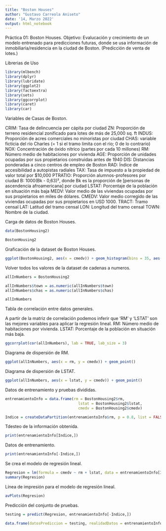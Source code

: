 ```yaml
---
title: "Boston Houses"
author: "Gustavo Carreola Aniseto"
date: '14, Marzo 2022'
output: html_notebook
---
```

Práctica 01: Boston Houses.
Objetivo: Evalucación y crecimiento de un modelo entrenado para predicciones futuras, donde se usa información de inmobiliaria/residencia en la ciudad de Boston. (Predicción de venta de lotes.)

Librerias de Uso
```r
library(mlbench)
library(dplyr)
library(lubridate)
library(ggplot2)
library(factoextra)
library(sets)
library(ggcorrplot)
library(caret)
library(car)
```
Variables de Casas de Boston.

CRIM: Tasa de delincuencia per cápita por ciudad
ZN: Proporción de terreno residencial zonificado para lotes de más de 25,000 sq. ft
INDUS: Proporción de acres comerciales no minoristas por ciudad
CHAS: variable ficticia del río Charles (= 1 si el tramo limita con el río; 0 de lo contrario)
NOX: Concentración de óxido nítrico (partes por cada 10 millones)
RM: Número medio de habitaciones por vivienda
AGE: Proporción de unidades ocupadas por sus propietarios construidas antes de 1940
DIS: Distancias ponderadas a cinco centros de empleo de Boston
RAD: Índice de accesibilidad a autopistas radiales
TAX: Tasa de impuesto a la propiedad de valor total por $10,000
PTRATIO: Proporción alumnos-profesores por ciudad
B: 1000(Bk - 0,63)², donde Bk es la proporción de [personas de ascendencia afroamericana] por ciudad
LSTAT: Porcentaje de la población en situación más baja
MEDV: Valor medio de las viviendas ocupadas por sus propietarios en miles de dólares.
CMEDV: Valor medio corregido de las viviendas ocupadas por sus propietarios en USD 1000.
TRACT: Tramo censal
LAT: Latitud del tramo censal
LON: Longitud del tramo censal
TOWN: Nombre de la ciudad.

Carga de datos de Boston Houses.
```r
data(BostonHousing2)

BostonHousing2
```

Graficación de la dataset de Boston Houses.
```r
ggplot(BostonHousing2, aes(x = cmedv)) + geom_histogram(bins = 35, aes(y = stat(density))) + geom_density(col="pink")
```

Volver todos los valores de la dataset de cadenas a numeros.
```r
allInNumbers = BostonHousing2

allInNumbers$town = as.numeric(allInNumbers$town)
allInNumbers$chas = as.numeric(allInNumbers$chas)

allInNumbers
```


Tabla de correlación entre datos generales.

A partir de la matriz de correlación podemos inferir que 'RM' y 'LSTAT' son las mejores variables para aplicar la regresión lineal.
RM: Número medio de habitaciones por vivienda.
LSTAT: Porcentaje de la población en situación más baja.
```r
ggcorrplot(cor(allInNumbers), lab = TRUE, lab_size = 3)
```

Diagrama de dispersión de RM.
```r
ggplot(allInNumbers, aes(x = rm, y = cmedv)) + geom_point()
```

Diagrama de dispersión de LSTAT.
```r
ggplot(allInNumbers, aes(x = lstat, y = cmedv)) + geom_point()
```

Datos de entrenamiento y pruebas divididas.
```r
entrenamientoInfo = data.frame(rm = BostonHousing2$rm, 
                                 lstat = BostonHousing2$lstat,
                                 cmedv = BostonHousing2$cmedv)

Indice = createDataPartition(entrenamientoInfo$rm, p = 0.8, list = FALSE)
```

Tdesteo de la información obtenida.
```r
print(entrenamientoInfo[Indice,])
```

Datos de entrenamiento.
```r
print(entrenamientoInfo[-Indice,])
```

Se crea el modelo de regresión lineal.
```r
Regresion = lm(formula = cmedv ~ rm + lstat, data = entrenamientoInfo[Indice,])
summary(Regresion)
```

Línea de impresión para el modelo de regresión lineal.
```r
avPlots(Regresion)
```

Predicción del conjunto de pruebas.
```r
testing = predict(Regresion, entrenamientoInfo[-Indice,])

data.frame(datosPrediccion = testing, realidadDatos = entrenamientoInfo[-Indice,])
```

